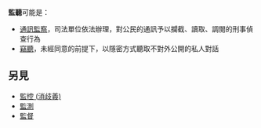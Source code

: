 '''監聽'''可能是：

* [[通訊監察|通訊監察]]，司法單位依法辦理，對公民的通訊予以攔截、讀取、調閱的刑事偵查行為
* [[竊聽|竊聽]]，未經同意的前提下，以隱密方式聽取不對外公開的私人對話

== 另見 ==
* [[監控_(消歧義)|監控 (消歧義)]]
* [[監測|監測]]
* [[監督|監督]]

{{disambig|J|Cat=二字消歧义}}